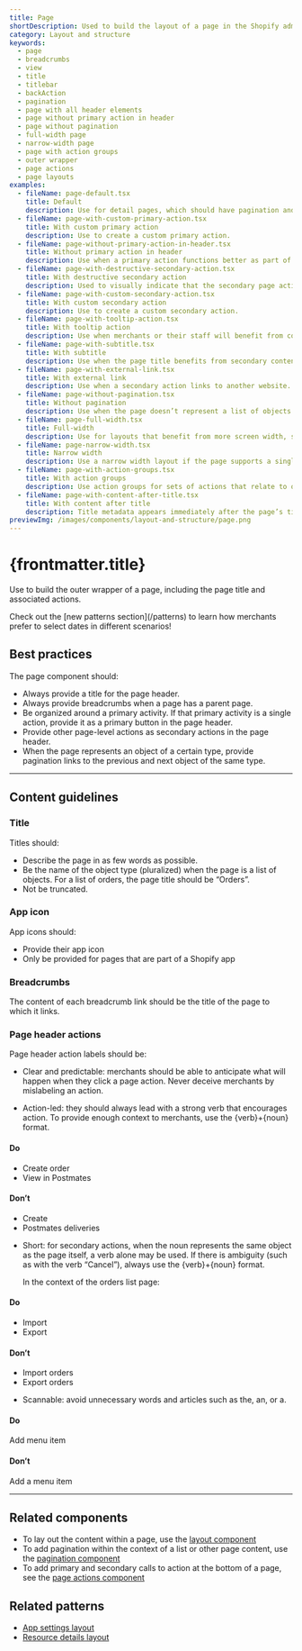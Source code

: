 ```yaml
---
title: Page
shortDescription: Used to build the layout of a page in the Shopify admin. A flexible container for composing pages consistently.
category: Layout and structure
keywords:
  - page
  - breadcrumbs
  - view
  - title
  - titlebar
  - backAction
  - pagination
  - page with all header elements
  - page without primary action in header
  - page without pagination
  - full-width page
  - narrow-width page
  - page with action groups
  - outer wrapper
  - page actions
  - page layouts
examples:
  - fileName: page-default.tsx
    title: Default
    description: Use for detail pages, which should have pagination and breadcrumbs, and also often have several actions.
  - fileName: page-with-custom-primary-action.tsx
    title: With custom primary action
    description: Use to create a custom primary action.
  - fileName: page-without-primary-action-in-header.tsx
    title: Without primary action in header
    description: Use when a primary action functions better as part of the page content instead of in the page header.
  - fileName: page-with-destructive-secondary-action.tsx
    title: With destructive secondary action
    description: Used to visually indicate that the secondary page action is destructive.
  - fileName: page-with-custom-secondary-action.tsx
    title: With custom secondary action
    description: Use to create a custom secondary action.
  - fileName: page-with-tooltip-action.tsx
    title: With tooltip action
    description: Use when merchants or their staff will benefit from context on why a page action is disabled.
  - fileName: page-with-subtitle.tsx
    title: With subtitle
    description: Use when the page title benefits from secondary content.
  - fileName: page-with-external-link.tsx
    title: With external link
    description: Use when a secondary action links to another website. Actions marked external open in a new browser tab.
  - fileName: page-without-pagination.tsx
    title: Without pagination
    description: Use when the page doesn’t represent a list of objects or a detail view for an object.
  - fileName: page-full-width.tsx
    title: Full-width
    description: Use for layouts that benefit from more screen width, such as wide tables or lists.
  - fileName: page-narrow-width.tsx
    title: Narrow width
    description: Use a narrow width layout if the page supports a single unified task. When merchants must review the entire page contents to complete their goal, this layout helps focus their attention in a single path from top to bottom.
  - fileName: page-with-action-groups.tsx
    title: With action groups
    description: Use action groups for sets of actions that relate to one another, particularly when there are too many to display as secondary actions. Note that these groups will be further rolled up into a single action for smaller displays so that actions do not wrap or overflow the page bounds.
  - fileName: page-with-content-after-title.tsx
    title: With content after title
    description: Title metadata appears immediately after the page’s title. Use it to communicate brief, important and non-interactive status information about an entire page.
previewImg: /images/components/layout-and-structure/page.png
---
```


# {frontmatter.title}

<Lede>

Use to build the outer wrapper of a page, including the page title and associated actions.

</Lede>

<Examples />

<Props componentName={frontmatter.title} />

<TipBanner title="Tip">
  Check out the [new patterns section](/patterns) to learn how merchants prefer
  to select dates in different scenarios!
</TipBanner>

## Best practices

The page component should:

- Always provide a title for the page header.
- Always provide breadcrumbs when a page has a parent page.
- Be organized around a primary activity. If that primary activity is a single action, provide it as a primary button in the page header.
- Provide other page-level actions as secondary actions in the page header.
- When the page represents an object of a certain type, provide pagination links to the previous and next object of the same type.

---

## Content guidelines

### Title

Titles should:

- Describe the page in as few words as possible.
- Be the name of the object type (pluralized) when the page is a list of objects. For a list of orders, the page title should be “Orders”.
- Not be truncated.

### App icon

App icons should:

- Provide their app icon
- Only be provided for pages that are part of a Shopify app

### Breadcrumbs

The content of each breadcrumb link should be the title of the page to which it links.

### Page header actions

Page header action labels should be:

- Clear and predictable: merchants should be able to anticipate what will happen when they click a page action. Never deceive merchants by mislabeling an action.

- Action-led: they should always lead with a strong verb that encourages action. To provide enough context to merchants, use the \{verb\}+\{noun\} format.

<DoDont>

#### Do

- Create order
- View in Postmates

#### Don’t

- Create
- Postmates deliveries

</DoDont>

- Short: for secondary actions, when the noun represents the same object as the page itself, a verb alone may be used. If there is ambiguity (such as with the verb “Cancel”), always use the \{verb\}+\{noun\} format.

  In the context of the orders list page:

<DoDont>

#### Do

- Import
- Export

#### Don’t

- Import orders
- Export orders

</DoDont>

- Scannable: avoid unnecessary words and articles such as the, an, or a.

<DoDont>

#### Do

Add menu item

#### Don’t

Add a menu item

</DoDont>

---

## Related components

- To lay out the content within a page, use the [layout component](/components/layout-and-structure/layout)
- To add pagination within the context of a list or other page content, use the [pagination component](/components/navigation/pagination)
- To add primary and secondary calls to action at the bottom of a page, see the [page actions component](/components/actions/page-actions)

## Related patterns

- [App settings layout](/patterns/app-settings-layout)
- [Resource details layout](/patterns/resource-details-layout)
